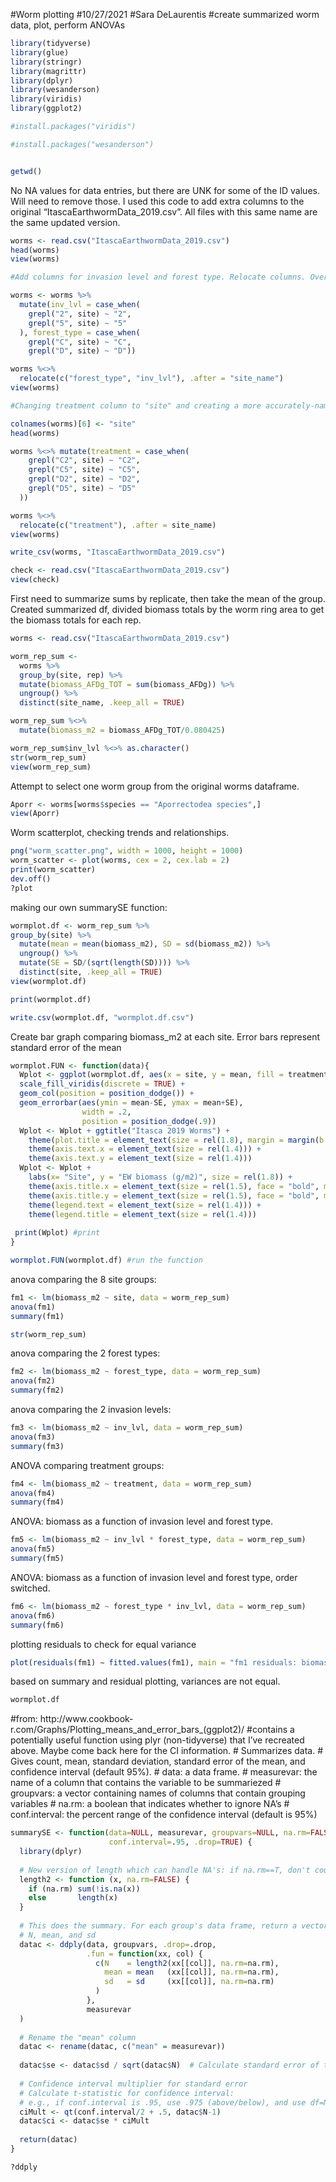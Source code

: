 #Worm plotting
#10/27/2021
#Sara DeLaurentis
#create summarized worm data, plot, perform ANOVAs

```r
library(tidyverse)
library(glue)
library(stringr)
library(magrittr)
library(dplyr)
library(wesanderson)
library(viridis)
library(ggplot2)

#install.packages("viridis")

#install.packages("wesanderson")


getwd()
```

No NA values for data entries, but there are UNK for some of the ID values. Will need to remove those.
I used this code to add extra columns to the original "ItascaEarthwormData_2019.csv". All files with this same name are the same updated version.

```r
worms <- read.csv("ItascaEarthwormData_2019.csv")
head(worms)
view(worms)

#Add columns for invasion level and forest type. Relocate columns. Overwrite csv and check.

worms <- worms %>% 
  mutate(inv_lvl = case_when(
    grepl("2", site) ~ "2",
    grepl("5", site) ~ "5"
  ), forest_type = case_when(
    grepl("C", site) ~ "C",
    grepl("D", site) ~ "D")) 

worms %<>% 
  relocate(c("forest_type", "inv_lvl"), .after = "site_name")
view(worms)

#Changing treatment column to "site" and creating a more accurately-named treatment column

colnames(worms)[6] <- "site"
head(worms)

worms %<>% mutate(treatment = case_when(
    grepl("C2", site) ~ "C2",
    grepl("C5", site) ~ "C5",
    grepl("D2", site) ~ "D2",
    grepl("D5", site) ~ "D5"
  ))

worms %<>%
  relocate(c("treatment"), .after = site_name)
view(worms)

write_csv(worms, "ItascaEarthwormData_2019.csv")

check <- read.csv("ItascaEarthwormData_2019.csv")
view(check)
```

First need to summarize sums by replicate, then take the mean of the group.
Created summarized df, divided biomass totals by the worm ring area to get the biomass totals for each rep.

```r

worms <- read.csv("ItascaEarthwormData_2019.csv")

worm_rep_sum <- 
  worms %>% 
  group_by(site, rep) %>% 
  mutate(biomass_AFDg_TOT = sum(biomass_AFDg)) %>% 
  ungroup() %>% 
  distinct(site_name, .keep_all = TRUE)

worm_rep_sum %<>% 
  mutate(biomass_m2 = biomass_AFDg_TOT/0.080425)

worm_rep_sum$inv_lvl %<>% as.character()
str(worm_rep_sum)
view(worm_rep_sum)  
```


Attempt to select one worm group from the original worms dataframe.

```r
Aporr <- worms[worms$species == "Aporrectodea species",]
view(Aporr)
```

Worm scatterplot, checking trends and relationships.

```r
png("worm_scatter.png", width = 1000, height = 1000)
worm_scatter <- plot(worms, cex = 2, cex.lab = 2)
print(worm_scatter)
dev.off()
?plot
```

making our own summarySE function:

```r
wormplot.df <- worm_rep_sum %>% 
group_by(site) %>% 
  mutate(mean = mean(biomass_m2), SD = sd(biomass_m2)) %>% 
  ungroup() %>% 
  mutate(SE = SD/(sqrt(length(SD)))) %>% 
  distinct(site, .keep_all = TRUE)
view(wormplot.df)

print(wormplot.df)

write.csv(wormplot.df, "wormplot.df.csv")

```


Create bar graph comparing biomass_m2 at each site. Error bars represent standard error of the mean

```r
wormplot.FUN <- function(data){
  Wplot <- ggplot(wormplot.df, aes(x = site, y = mean, fill = treatment)) +
  scale_fill_viridis(discrete = TRUE) +
  geom_col(position = position_dodge()) +
  geom_errorbar(aes(ymin = mean-SE, ymax = mean+SE),
                width = .2,
                position = position_dodge(.9))
  Wplot <- Wplot + ggtitle("Itasca 2019 Worms") +
    theme(plot.title = element_text(size = rel(1.8), margin = margin(b = 10)))+
    theme(axis.text.x = element_text(size = rel(1.4))) +
    theme(axis.text.y = element_text(size = rel(1.4))) 
  Wplot <- Wplot +
    labs(x= "Site", y = "EW biomass (g/m2)", size = rel(1.8)) +
    theme(axis.title.x = element_text(size = rel(1.5), face = "bold", margin = margin(t = 8)))+
    theme(axis.title.y = element_text(size = rel(1.5), face = "bold", margin = margin(r = 8)))+
    theme(legend.text = element_text(size = rel(1.4))) +
    theme(legend.title = element_text(size = rel(1.4)))
  
 print(Wplot) #print
}

wormplot.FUN(wormplot.df) #run the function

```


anova comparing the 8 site groups:

```r
fm1 <- lm(biomass_m2 ~ site, data = worm_rep_sum)
anova(fm1)
summary(fm1)

str(worm_rep_sum)
```

anova comparing the 2 forest types:

```r
fm2 <- lm(biomass_m2 ~ forest_type, data = worm_rep_sum)
anova(fm2)
summary(fm2)
```

anova comparing the 2 invasion levels:

```r
fm3 <- lm(biomass_m2 ~ inv_lvl, data = worm_rep_sum)
anova(fm3)
summary(fm3)
```

ANOVA comparing treatment groups:

```r
fm4 <- lm(biomass_m2 ~ treatment, data = worm_rep_sum)
anova(fm4)
summary(fm4)
```

ANOVA: biomass as a function of invasion level and forest type.

```r
fm5 <- lm(biomass_m2 ~ inv_lvl * forest_type, data = worm_rep_sum)
anova(fm5)
summary(fm5)
```

ANOVA: biomass as a function of invasion level and forest type, order switched.

```r
fm6 <- lm(biomass_m2 ~ forest_type * inv_lvl, data = worm_rep_sum)
anova(fm6)
summary(fm6)
```
plotting residuals to check for equal variance

```r
plot(residuals(fm1) ∼ fitted.values(fm1), main = "fm1 residuals: biomass_m2 ~ Site")
```

based on summary and residual plotting, variances are not equal.

```r
wormplot.df         
```

#from: http://www.cookbook-r.com/Graphs/Plotting_means_and_error_bars_(ggplot2)/
#contains a potentially useful function using plyr (non-tidyverse) that I've recreated above. Maybe come back here for the CI information.
# Summarizes data.
# Gives count, mean, standard deviation, standard error of the mean, and confidence interval (default 95%).
#   data: a data frame.
#   measurevar: the name of a column that contains the variable to be summariezed
#   groupvars: a vector containing names of columns that contain grouping variables
#   na.rm: a boolean that indicates whether to ignore NA's
#   conf.interval: the percent range of the confidence interval (default is 95%)

```r
summarySE <- function(data=NULL, measurevar, groupvars=NULL, na.rm=FALSE,
                      conf.interval=.95, .drop=TRUE) {
  library(dplyr)
  
  # New version of length which can handle NA's: if na.rm==T, don't count them
  length2 <- function (x, na.rm=FALSE) {
    if (na.rm) sum(!is.na(x))
    else       length(x)
  }
  
  # This does the summary. For each group's data frame, return a vector with
  # N, mean, and sd
  datac <- ddply(data, groupvars, .drop=.drop,
                 .fun = function(xx, col) {
                   c(N    = length2(xx[[col]], na.rm=na.rm),
                     mean = mean   (xx[[col]], na.rm=na.rm),
                     sd   = sd     (xx[[col]], na.rm=na.rm)
                   )
                 },
                 measurevar
  )
  
  # Rename the "mean" column    
  datac <- rename(datac, c("mean" = measurevar))
  
  datac$se <- datac$sd / sqrt(datac$N)  # Calculate standard error of the mean
  
  # Confidence interval multiplier for standard error
  # Calculate t-statistic for confidence interval: 
  # e.g., if conf.interval is .95, use .975 (above/below), and use df=N-1
  ciMult <- qt(conf.interval/2 + .5, datac$N-1)
  datac$ci <- datac$se * ciMult
  
  return(datac)
}

?ddply

```


